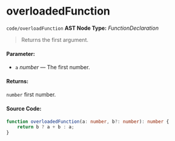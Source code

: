 
<Meta title="code/overloadFunction" />

# overloadedFunction

`code/overloadFunction`
**AST Node Type:** *FunctionDeclaration*

> Returns the first argument.

#### Parameter:

- `a` *number* — The first number.
#### Returns:
`number`  first number.

#### Source Code:

```ts
function overloadedFunction(a: number, b?: number): number {
    return b ? a + b : a;
}

```

